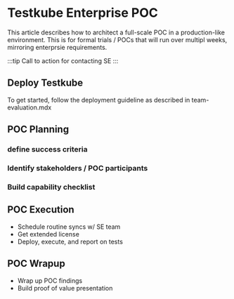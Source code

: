
# Testkube Enterprise POC

This article describes how to architect a full-scale POC in a production-like environment. This is for formal trials / POCs that will run over multipl weeks, mirroring enterprsie requirements.

:::tip
Call to action for contacting SE 
:::

## Deploy Testkube 
To get started, follow the deployment guideline as described in team-evaluation.mdx

## POC Planning 
### define success criteria 
### Identify stakeholders / POC participants 
### Build capability checklist 

## POC Execution 
- Schedule routine syncs w/ SE team 
- Get extended license 
- Deploy, execute, and report on tests 

## POC Wrapup
- Wrap up POC findings 
- Build proof of value presentation 
